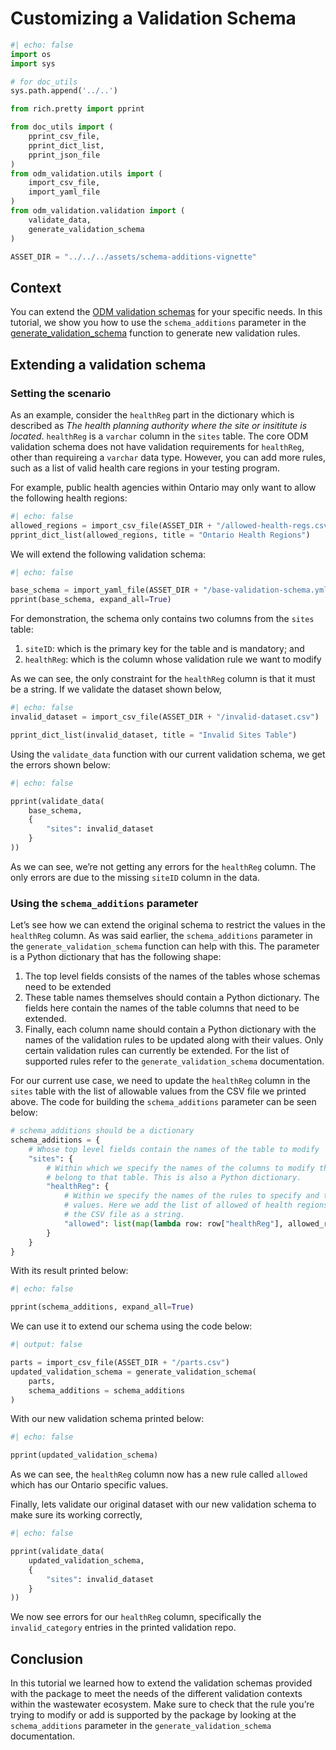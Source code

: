 # Customizing a Validation Schema

```python
#| echo: false
import os
import sys

# for doc_utils
sys.path.append('../..')

from rich.pretty import pprint

from doc_utils import (
    pprint_csv_file,
    pprint_dict_list,
    pprint_json_file
)
from odm_validation.utils import (
    import_csv_file,
    import_yaml_file
)
from odm_validation.validation import (
    validate_data,
    generate_validation_schema
)

ASSET_DIR = "../../../assets/schema-additions-vignette"
```

## Context

You can extend the
[ODM validation schemas](../../../assets/validation-schemas/)
for your specific needs. In this tutorial, we show you how to use the
`schema_additions` parameter in the
[generate_validation_schema](../../specs/generate-validation-schema-function.md)
function to generate new validation rules.

## Extending a validation schema

### Setting the scenario

As an example, consider the `healthReg` part in the dictionary which is
described as *The health planning authority where the site or insititute is
located*. `healthReg` is a `varchar` column in the `sites` table. The core ODM
validation schema does not have validation requirements for `healthReg`, other
than requireing a `varchar` data type. However, you can add more rules, such as
a list of valid health care regions in your testing program.

For example, public health agencies within Ontario may only want to allow the
following health regions:

```python
#| echo: false
allowed_regions = import_csv_file(ASSET_DIR + "/allowed-health-regs.csv")
pprint_dict_list(allowed_regions, title = "Ontario Health Regions")
```

We will extend the following validation schema:

```python
#| echo: false

base_schema = import_yaml_file(ASSET_DIR + "/base-validation-schema.yml")
pprint(base_schema, expand_all=True)
```

For demonstration, the schema only contains two columns from the `sites` table:

1. `siteID`: which is the primary key for the table and is mandatory; and
2. `healthReg`: which is the column whose validation rule we want to modify

As we can see, the only constraint for the `healthReg` column is that it must
be a string. If we validate the dataset shown below,

```python
#| echo: false
invalid_dataset = import_csv_file(ASSET_DIR + "/invalid-dataset.csv")

pprint_dict_list(invalid_dataset, title = "Invalid Sites Table")
```

Using the `validate_data` function with our current validation schema, we get
the errors shown below:

```python
#| echo: false

pprint(validate_data(
    base_schema,
    {
        "sites": invalid_dataset
    }
))
```

As we can see, we're not getting any errors for the `healthReg` column. The
only errors are due to the missing `siteID` column in the data.

### Using the `schema_additions` parameter

Let's see how we can extend the original schema to restrict the values in the
`healthReg` column. As was said earlier, the `schema_additions` parameter in
the `generate_validation_schema` function can help with this. The parameter is
a Python dictionary that has the following shape:

1. The top level fields consists of the names of the tables whose schemas need
   to be extended
2. These table names themselves should contain a Python dictionary. The fields
   here contain the names of the table columns that need to be extended.
3. Finally, each column name should contain a Python dictionary with the names
   of the validation rules to be updated along with their values. Only certain
   validation rules can currently be extended. For the list of supported rules
   refer to the `generate_validation_schema` documentation.

For our current use case, we need to update the `healthReg` column in the
`sites` table with the list of allowable values from the CSV file we printed
above. The code for building the `schema_additions` parameter can be seen
below:

```python
# schema_additions should be a dictionary
schema_additions = {
    # Whose top level fields contain the names of the table to modify
    "sites": {
        # Within which we specify the names of the columns to modify that
        # belong to that table. This is also a Python dictionary.
        "healthReg": {
            # Within we specify the names of the rules to specify and their
            # values. Here we add the list of allowed of health regions from
            # the CSV file as a string.
            "allowed": list(map(lambda row: row["healthReg"], allowed_regions))
        }
    }
}
```

With its result printed below:

```python
#| echo: false

pprint(schema_additions, expand_all=True)
```

We can use it to extend our schema using the code below:

```python
#| output: false

parts = import_csv_file(ASSET_DIR + "/parts.csv")
updated_validation_schema = generate_validation_schema(
    parts,
    schema_additions = schema_additions
)
```

With our new validation schema printed below:

```python
#| echo: false

pprint(updated_validation_schema)
```

As we can see, the `healthReg` column now has a new rule called `allowed` which
has our Ontario specific values.

Finally, lets validate our original dataset with our new validation schema to
make sure its working correctly,

```python
#| echo: false

pprint(validate_data(
    updated_validation_schema,
    {
        "sites": invalid_dataset
    }
))
```

We now see errors for our `healthReg` column, specifically the
`invalid_category` entries in the printed validation repo.

## Conclusion

In this tutorial we learned how to extend the validation schemas provided with
the package to meet the needs of the different validation contexts within the
wastewater ecosystem. Make sure to check that the rule you're trying to modify
or add is supported by the package by looking at the `schema_additions`
parameter in the `generate_validation_schema` documentation.
